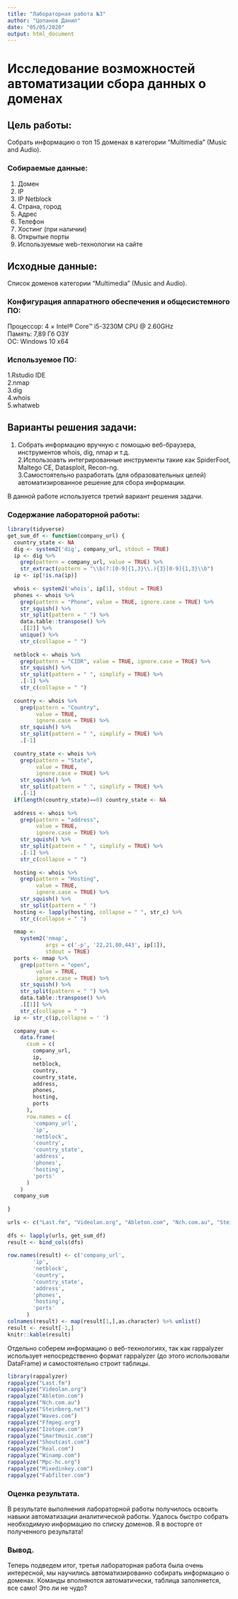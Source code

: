 ```yaml
---
title: "Лабораторная работа №3"
author: "Цопанов Данил"
date: "05/05/2020"
output: html_document
---
```


# Исследование возможностей автоматизации сбора данных о доменах
## Цель работы:
Собрать информацию о топ 15 доменах в категории "Multimedia" (Music and Audio).  

### Собираемые данные:  
  1. Домен
  2. IP
  3. IP Netblock
  3. Страна, город
  4. Адрес
  5. Телефон
  6. Хостинг (при наличии)
  7. Открытые порты
  8. Используемые web-технологии на сайте

## Исходные данные: 
Список доменов категории "Multimedia" (Music and Audio).  

### Конфигурация аппаратного обеспечения и общесистемного ПО:  
Процессор: 4 × Intel® Core™ i5-3230M CPU @ 2.60GHz  
Память: 7,89 Гб ОЗУ  
ОС: Windows 10 x64   

### Используемое ПО:  
  1.Rstudio IDE  
  2.nmap  
  3.dig  
  4.whois  
  5.whatweb  

## Варианты решения задачи:  
1. Собрать информацию вручную с помощью веб-браузера, инструментов whois, dig, nmap и т.д.  
2.Использоавть интегрированные инструменты такие как SpiderFoot, Maltego CE, Datasploit, Recon-ng.  
3.Самостоятельно разработать (для образовательных целей) автоматизированное решение для сбора информации.  

В данной работе используется третий вариант решения задачи.  

### Содержание лабораторной работы:
```r
library(tidyverse)
get_sum_df <- function(company_url) {
  country_state <- NA
  dig <- system2('dig', company_url, stdout = TRUE)
  ip <- dig %>%
    grep(pattern = company_url, value = TRUE) %>%
    str_extract(pattern = "\\b(?:[0-9]{1,3}\\.){3}[0-9]{1,3}\\b")
  ip <- ip[!is.na(ip)]
 
  whois <- system2('whois', ip[1], stdout = TRUE)
  phones <- whois %>%
    grep(pattern = "Phone", value = TRUE, ignore.case = TRUE) %>%
    str_squish() %>%
    str_split(pattern = " ") %>%
    data.table::transpose() %>%
    .[[2]] %>%
    unique() %>%
    str_c(collapse = " ")
 
  netblock <- whois %>%
    grep(pattern = "CIDR", value = TRUE, ignore.case = TRUE) %>%
    str_squish() %>%
    str_split(pattern = " ", simplify = TRUE) %>%
    .[-1] %>%
    str_c(collapse = " ")
 
  country <- whois %>%
    grep(pattern = "Country",
         value = TRUE,
         ignore.case = TRUE) %>%
    str_squish() %>%
    str_split(pattern = " ", simplify = TRUE) %>%
    .[-1]
 
  country_state <- whois %>%
    grep(pattern = "State",
         value = TRUE,
         ignore.case = TRUE) %>%
    str_squish() %>%
    str_split(pattern = " ", simplify = TRUE) %>%
    .[-1]
  if(length(country_state)==0) country_state <- NA
 
  address <- whois %>%
    grep(pattern = "address",
         value = TRUE,
         ignore.case = TRUE) %>%
    str_squish() %>%
    str_split(pattern = " ", simplify = TRUE) %>%
    .[-1] %>%
    str_c(collapse = " ")
 
  hosting <- whois %>%
    grep(pattern = "Hosting",
         value = TRUE,
         ignore.case = TRUE) %>%
    str_squish() %>%
    str_split(pattern = " ")
  hosting <- lapply(hosting, collapse = " ", str_c) %>%
    str_c(collapse = " ")
 
  nmap <-
    system2('nmap',
            args = c('-p', '22,21,80,443', ip[1]),
            stdout = TRUE)
  ports <- nmap %>%
    grep(pattern = "open",
         value = TRUE,
         ignore.case = TRUE) %>%
    str_squish() %>%
    str_split(pattern = " ") %>%
    data.table::transpose() %>%
    .[[1]] %>%
    str_c(collapse = " ")
  ip <- str_c(ip,collapse = ' ')
 
  company_sum <-
    data.frame(
      csum = c(
        company_url,
        ip,
        netblock,
        country,
        country_state,
        address,
        phones,
        hosting,
        ports
      ),
      row.names = c(
        'company_url',
        'ip',
        'netblock',
        'country',
        'country_state',
        'address',
        'phones',
        'hosting',
        'ports'
      )
    )
  company_sum
 
}
 
urls <- c("Last.fm", "Videolan.org", "Ableton.com", "Nch.com.au", "Steinberg.net", "Waves.com", "Ffmpeg.org", "Izotope.com", "Smartmusic.com", "Shoutcast.com", "Real.com","Winamp.com", "Mpc-hc.org", "Mixedinkey.com", "Fabfilter.com")
 
dfs <- lapply(urls, get_sum_df) 
result <- bind_cols(dfs) 
 
row.names(result) <- c('company_url',
        'ip',
        'netblock',
        'country',
        'country_state',
        'address',
        'phones',
        'hosting',
        'ports'
      )
colnames(result) <- map(result[1,],as.character) %>% unlist()
result <- result[-1,]
knitr::kable(result)
```

Отдельно соберем информацию о веб-технологиях, так как rappalyzer использует непосредственно формат rappalyzer (до этого использовали DataFrame) и самостоятельно строит таблицы.

```r
library(rappalyzer)
rappalyze("Last.fm")
rappalyze("Videolan.org")
rappalyze("Ableton.com")
rappalyze("Nch.com.au")
rappalyze("Steinberg.net")
rappalyze("Waves.com")
rappalyze("Ffmpeg.org")
rappalyze("Izotope.com")
rappalyze("Smartmusic.com")
rappalyze("Shoutcast.com")
rappalyze("Real.com")
rappalyze("Winamp.com")
rappalyze("Mpc-hc.org")
rappalyze("Mixedinkey.com")
rappalyze("Fabfilter.com")
```

### Оценка результата.
В результате выполнения лабораторной работы получилось освоить навыки автоматизации аналитической работы. Удалось быстро собрать необходимую информацию по списку доменов. Я в восторге от полученного результата!    

### Вывод.    
Теперь подведем итог, третья лабораторная работа была очень интересной, мы научились автоматизированно собирать информацию о доменах. Команды вполняются автоматически, таблица заполняется, все само! Это ли не чудо? 
